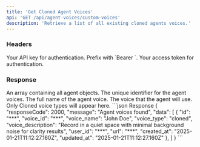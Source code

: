 ```yaml
---
title: 'Get Cloned Agent Voices'
api: 'GET /api/agent-voices/custom-voices'
description: 'Retrieve a list of all existing cloned agents voices.'
---
```


### Headers

<ParamField header="Authorization" type="string" required>
  Your API key for authentication. Prefix with `Bearer `.
</ParamField>

<ParamField header="x-access-token" type="string" required>
  Your access token for authentication.
</ParamField>

### Response

<ResponseField name="data" type="object[]">
    An array containing all agent objects.
</ResponseField>

<ResponseField name="data[].id" type="string">
    The unique identifier for the agent voices.
</ResponseField>

<ResponseField name="data[].voice_name" type="string">
   The full name of the agent voice.
</ResponseField>

<ResponseField name="data[].voice_id" type="string">
   The voice that the agent will use.
</ResponseField>

<ResponseField name="data[].voice_type" type="string">
   Only Cloned voice types will appear here.
</ResponseField>

<ResponseExample>
```json Response
{
    "responseCode": 2000,
    "message": "Agent voices found",
    "data": [
        {
            "id": "***",
            "voice_id": "***",
            "voice_name": "John Doe",
            "voice_type": "cloned",
            "voice_description": "Record in a quiet space with minimal background noise for clarity results",
            "user_id": "***",
            "url": "***",
            "created_at": "2025-01-21T11:12:27.160Z",
            "updated_at": "2025-01-21T11:12:27.160Z"
        },
    ]
}
```
</ResponseExample>